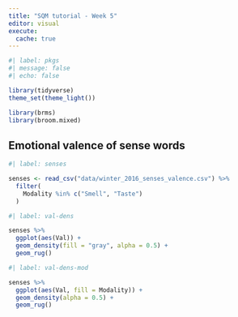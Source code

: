 ```yaml
---
title: "SQM tutorial - Week 5"
editor: visual
execute: 
  cache: true
---
```


```r
#| label: pkgs
#| message: false
#| echo: false

library(tidyverse)
theme_set(theme_light())

library(brms)
library(broom.mixed)
```

## Emotional valence of sense words

```r
#| label: senses

senses <- read_csv("data/winter_2016_senses_valence.csv") %>%
  filter(
    Modality %in% c("Smell", "Taste")
  )
```

```r
#| label: val-dens

senses %>%
  ggplot(aes(Val)) +
  geom_density(fill = "gray", alpha = 0.5) +
  geom_rug()

```

```r
#| label: val-dens-mod

senses %>%
  ggplot(aes(Val, fill = Modality)) +
  geom_density(alpha = 0.5) +
  geom_rug()

```
